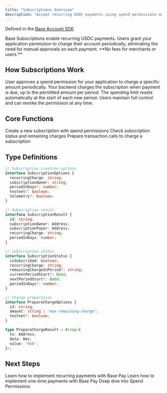```yaml
---
title: "Subscriptions Overview"
description: "Accept recurring USDC payments using spend permissions on Base"
---
```


Defined in the [Base Account SDK](https://github.com/base/account-sdk)

<Info>
Base Subscriptions enable recurring USDC payments. Users grant your application permission to charge their account periodically, eliminating the need for manual approvals on each payment. **No fees for merchants or users.**
</Info>

## How Subscriptions Work
<Steps>
<Step title="User Creates Subscription">
User approves a spend permission for your application to charge a specific amount periodically.
</Step>

<Step title="Application Charges Periodically">
Your backend charges the subscription when payment is due, up to the permitted amount per period.
</Step>

<Step title="Automatic Period Reset">
The spending limit resets automatically at the start of each new period.
</Step>

<Step title="User Can Cancel Anytime">
Users maintain full control and can revoke the permission at any time.
</Step>
</Steps>

## Core Functions

<CardGroup cols={3}>
<Card title="subscribe" icon="credit-card" href="/base-account/reference/base-pay/subscribe">
Create a new subscription with spend permissions
</Card>

<Card title="getSubscriptionStatus" icon="chart-line" href="/base-account/reference/base-pay/getSubscriptionStatus">
Check subscription status and remaining charges
</Card>

<Card title="prepareCharge" icon="receipt" href="/base-account/reference/base-pay/prepareCharge">
Prepare transaction calls to charge a subscription
</Card>
</CardGroup>

## Type Definitions

```typescript
// Subscription creation options
interface SubscriptionOptions {
  recurringCharge: string;
  subscriptionOwner: string;
  periodInDays?: number;
  testnet?: boolean;
  telemetry?: boolean;
}

// Subscription result
interface SubscriptionResult {
  id: string;
  subscriptionOwner: Address;
  subscriptionPayer: Address;
  recurringCharge: string;
  periodInDays: number;
}

// Subscription status
interface SubscriptionStatus {
  isSubscribed: boolean;
  recurringCharge: string;
  remainingChargeInPeriod?: string;
  currentPeriodStart?: Date;
  nextPeriodStart?: Date;
  periodInDays?: number;
}

// Charge preparation
interface PrepareChargeOptions {
  id: string;
  amount: string | 'max-remaining-charge';
  testnet?: boolean;
}

type PrepareChargeResult = Array<{
  to: Address;
  data: Hex;
  value: '0x0';
}>;
```

## Next Steps

<CardGroup cols={3}>
<Card title="Accept Recurring Payments Guide" icon="book" href="/base-account/guides/accept-recurring-payments">
Learn how to implement recurring payments with Base Pay
</Card>

<Card title="One-Time Payments Guide" icon="book" href="/base-account/guides/accept-payments">
Learn how to implement one-time payments with Base Pay
</Card>

<Card title="Spend Permissions" icon="shield" href="/base-account/improve-ux/spend-permissions">
Deep dive into Spend Permissions
</Card>
</CardGroup>


<PolicyBanner />